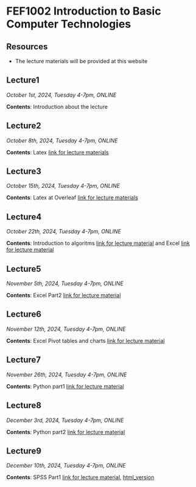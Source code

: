 # FEF1002 Introduction to Basic Computer Technologies

## Resources

- The lecture materials will be provided at this website

## Lecture1

*October 1st, 2024, Tuesday 4-7pm, ONLINE*

**Contents**: Introduction about the lecture

## Lecture2

*October 8th, 2024, Tuesday 4-7pm, ONLINE*

**Contents**: Latex [link for lecture materials](latex-lecture1-en.ipynb)

## Lecture3

*October 15th, 2024, Tuesday 4-7pm, ONLINE*

**Contents**: Latex at Overleaf [link for lecture materials](latex-lecture2-en.ipynb)

## Lecture4

*October 22th, 2024, Tuesday 4-7pm, ONLINE*

**Contents**: Introduction to algoritms [link for lecture material](week4-algoritms-en.qmd) and Excel [link for lecture material](week4-excel-en.qmd)

## Lecture5

*November 5th, 2024, Tuesday 4-7pm, ONLINE*

**Contents**: Excel Part2 [link for lecture material](week5-excel-part2.qmd)

## Lecture6

*November 12th, 2024, Tuesday 4-7pm, ONLINE*

**Contents**: Excel Pivot tables and charts [link for lecture material](week6-excel-part3.qmd)

## Lecture7

*November 26th, 2024, Tuesday 4-7pm, ONLINE*

**Contents**: Python part1 [link for lecture material](fef1002-python.ipynb)

## Lecture8

*December 3rd, 2024, Tuesday 4-7pm, ONLINE*

**Contents**: Python part2 [link for lecture material](fef1002-pythonB.ipynb)

## Lecture9

*December 10th, 2024, Tuesday 4-7pm, ONLINE*

**Contents**: SPSS Part1 [link for lecture material](1_SPSS.ipynb), [html_version](1_SPSS_htmlversion.html)
